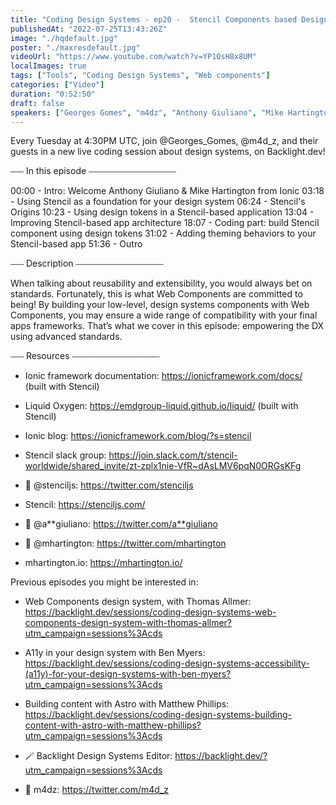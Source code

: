 ```yaml
---
title: "Coding Design Systems - ep20 -  Stencil Components based Design System"
publishedAt: "2022-07-25T13:43:26Z"
image: "./hqdefault.jpg"
poster: "./maxresdefault.jpg"
videoUrl: "https://www.youtube.com/watch?v=YP1QsH8x8UM"
localImages: true
tags: ["Tools", "Coding Design Systems", "Web components"]
categories: ["Video"]
duration: "0:52:50"
draft: false
speakers: ["Georges Gomes", "m4dz", "Anthony Giuliano", "Mike Hartington"]
---
```


Every Tuesday at 4:30PM UTC, join @Georges_Gomes, @m4d_z, and their guests in a new live coding session about design systems, on Backlight.dev!

⎯⎯⎯ In this episode ⎯⎯⎯⎯⎯⎯⎯⎯⎯⎯⎯⎯⎯⎯⎯⎯⎯⎯⎯⎯

00:00 - Intro: Welcome Anthony Giuliano & Mike Hartington from Ionic
03:18 - Using Stencil as a foundation for your design system
06:24 - Stencil's Origins
10:23 - Using design tokens in a Stencil-based application
13:04 - Improving Stencil-based app architecture
18:07 - Coding part: build Stencil component using design tokens
31:02 - Adding theming behaviors to your Stencil-based app
51:36 - Outro

⎯⎯⎯ Description ⎯⎯⎯⎯⎯⎯⎯⎯⎯⎯⎯⎯⎯⎯⎯⎯⎯⎯⎯⎯

When talking about reusability and extensibility, you would always bet on standards. Fortunately, this is what Web Components are committed to being! By building your low-level, design systems components with Web Components, you may ensure a wide range of compatibility with your final apps frameworks. That’s what we cover in this episode: empowering the DX using advanced standards.

⎯⎯⎯ Resources ⎯⎯⎯⎯⎯⎯⎯⎯⎯⎯⎯⎯⎯⎯⎯⎯⎯⎯⎯⎯

- Ionic framework documentation: https://ionicframework.com/docs/ (built with Stencil)
- Liquid Oxygen: https://emdgroup-liquid.github.io/liquid/ (built with Stencil)
- Ionic blog: https://ionicframework.com/blog/?s=stencil
- Stencil slack group: https://join.slack.com/t/stencil-worldwide/shared_invite/zt-zplx1nie-VfR~dAsLMV6pqN0ORGsKFg

- 🐥 @stenciljs: https://twitter.com/stenciljs
- Stencil: https://stenciljs.com/

- 🐥 @a**giuliano: https://twitter.com/a**giuliano
- 🐥 @mhartington: https://twitter.com/mhartington
- mhartington.io: https://mhartington.io/

Previous episodes you might be interested in:

- Web Components design system, with Thomas Allmer: https://backlight.dev/sessions/coding-design-systems-web-components-design-system-with-thomas-allmer?utm_campaign=sessions%3Acds
- A11y in your design system with Ben Myers: https://backlight.dev/sessions/coding-design-systems-accessibility-(a11y)-for-your-design-systems-with-ben-myers?utm_campaign=sessions%3Acds
- Building content with Astro with Matthew Phillips: https://backlight.dev/sessions/coding-design-systems-building-content-with-astro-with-matthew-phillips?utm_campaign=sessions%3Acds

- 🪄 Backlight Design Systems Editor: https://backlight.dev/?utm_campaign=sessions%3Acds
- 🐥 m4dz: https://twitter.com/m4d_z
